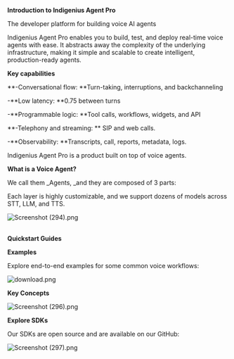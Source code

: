 **Introduction to Indigenius Agent Pro**

The developer platform for building voice AI agents

Indigenius Agent Pro enables you to build, test, and deploy real-time voice agents with ease. It abstracts away the complexity of the underlying infrastructure, making it simple and scalable to create intelligent, production-ready agents.

**Key capabilities**

\*\*-Conversational flow: \*\*Turn-taking, interruptions, and backchanneling

-\*\*Low latency: \*\*0.75 between turns

-\*\*Programmable logic: \*\*Tool calls, workflows, widgets, and API

\*\*-Telephony and streaming: \*\* SIP and web calls.

-\*\*Observability: \*\*Transcripts, call, reports, metadata, logs.

Indigenius Agent Pro is a product built on top of voice agents.

**What is a Voice Agent?**

We call them \_Agents, \_and they are composed of 3 parts:

Each layer is highly customizable, and we support dozens of models across STT, LLM, and TTS.

![Screenshot (294).png](/images/Screenshot\(294\).png)

\
**Quickstart Guides**

**Examples**

Explore end-to-end examples for some common voice workflows:

![download.png](/images/download.png)

**Key Concepts**

![Screenshot (296).png](/images/Screenshot\(296\).png)

**Explore SDKs**

Our SDKs are open source and are available on our GitHub:

![Screenshot (297).png](/images/Screenshot\(297\).png)